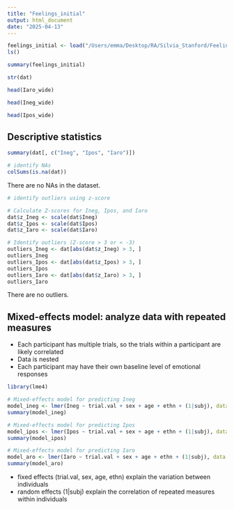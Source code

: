 ```yaml
---
title: "Feelings_initial"
output: html_document
date: "2025-04-13"
---
```


```r
feelings_initial <- load("/Users/emma/Desktop/RA/Silvia_Stanford/Feelings_initial_Stanford/feelings_initial.RData")
ls()
```

```r
summary(feelings_initial)
```

```r
str(dat)
```

```r
head(Iaro_wide)
```

```r
head(Ineg_wide)
```

```r
head(Ipos_wide)
```


## Descriptive statistics

```r
summary(dat[, c("Ineg", "Ipos", "Iaro")])
```

```r
# identify NAs
colSums(is.na(dat))
```

There are no NAs in the dataset.

```r
# identify outliers using z-score

# Calculate Z-scores for Ineg, Ipos, and Iaro
dat$z_Ineg <- scale(dat$Ineg)
dat$z_Ipos <- scale(dat$Ipos)
dat$z_Iaro <- scale(dat$Iaro)

# Identify outliers (Z-score > 3 or < -3)
outliers_Ineg <- dat[abs(dat$z_Ineg) > 3, ]
outliers_Ineg
outliers_Ipos <- dat[abs(dat$z_Ipos) > 3, ]
outliers_Ipos
outliers_Iaro <- dat[abs(dat$z_Iaro) > 3, ]
outliers_Iaro

```

There are no outliers.

## Mixed-effects model: analyze data with repeated measures

- Each participant has multiple trials, so the trials within a participant are likely correlated
- Data is nested
- Each participant may have their own baseline level of emotional responses

```r
library(lme4)

# Mixed-effects model for predicting Ineg
model_ineg <- lmer(Ineg ~ trial.val + sex + age + ethn + (1|subj), data = dat)
summary(model_ineg)

```

```r
# Mixed-effects model for predicting Ipos
model_ipos <- lmer(Ipos ~ trial.val + sex + age + ethn + (1|subj), data = dat)
summary(model_ipos)
```

```r
# Mixed-effects model for predicting Iaro
model_aro <- lmer(Iaro ~ trial.val + sex + age + ethn + (1|subj), data = dat)
summary(model_aro)
```


- fixed effects (trial.val, sex, age, ethn) explain the variation between individuals
- random effects (1|subj) explain the correlation of repeated measures within individuals




